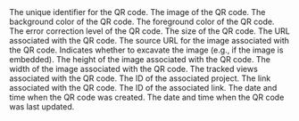 <ResponseField name="id" type="string" required>
  The unique identifier for the QR code.
</ResponseField>

<ResponseField name="image" type="string" required>
  The image of the QR code.
</ResponseField>

<ResponseField name="bgColor" type="string">
  The background color of the QR code.
</ResponseField>

<ResponseField name="fgColor" type="string">
  The foreground color of the QR code.
</ResponseField>

<ResponseField name="level" type="string" required>
  The error correction level of the QR code.
</ResponseField>

<ResponseField name="size" type="number" requried>
  The size of the QR code.
</ResponseField>

<ResponseField name="url" type="string" required>
  The URL associated with the QR code.
</ResponseField>

<ResponseField name="image_src" type="string" requried>
  The source URL for the image associated with the QR code.
</ResponseField>

<ResponseField name="image_excavate" type="boolean" requried>
  Indicates whether to excavate the image (e.g., if the image is embedded).
</ResponseField>

<ResponseField name="image_height" type="number" requried>
  The height of the image associated with the QR code.
</ResponseField>

<ResponseField name="image_width" type="number" requried>
  The width of the image associated with the QR code.
</ResponseField>

<ResponseField name="views" type="object[]">
  The tracked views associated with the QR code.
</ResponseField>

<ResponseField name="projectId" type="string">
  The ID of the associated project.
</ResponseField>

<ResponseField name="link" type="object">
  The link associated with the QR code.
</ResponseField>

<ResponseField name="linkId" type="string">
  The ID of the associated link.
</ResponseField>

<ResponseField name="createdAt" type="string">
  The date and time when the QR code was created.
</ResponseField>

<ResponseField name="updatedAt" type="string">
  The date and time when the QR code was last updated.
</ResponseField>
